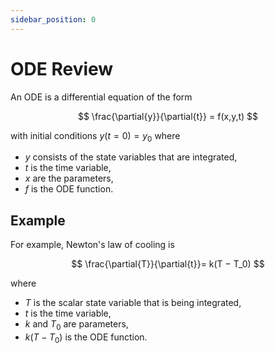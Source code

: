 ```yaml
---
sidebar_position: 0
---
```


# ODE Review

An ODE is a differential equation of the form

$$
\frac{\partial{y}}{\partial{t}} = f(x,y,t)
$$

with initial conditions $y(t=0) = y_0$ where
- $y$ consists of the state variables that are integrated,
- $t$ is the time variable, 
- $x$ are the parameters,
- $f$ is the ODE function. 


## Example

For example, Newton's law of cooling is

$$
\frac{\partial{T}}{\partial{t}}= k(T − T_0)
$$

where
- $T$ is the scalar state variable that is being integrated,
- $t$ is the time variable, 
- $k$ and $T_0$ are parameters,
- $k(T − T_0)$ is the ODE function. 